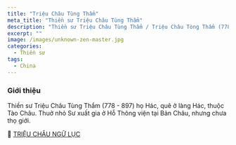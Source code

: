 ```yaml
---
title: "Triệu Châu Tùng Thẩm"
meta_title: "Thiền sư Triệu Châu Tùng Thẩm"
description: "Thiền sư Triệu Châu Tùng Thẩm / Triệu Châu Tòng Thẩm (778 - 897)"
excerpt: ""
image: /images/unknown-zen-master.jpg
categories:
  - Thiền sư
tags:
  - China
---
```


### Giới thiệu

Thiền sư Triệu Châu Tùng Thẩm (778 - 897) họ Hác, quê ở làng Hác, thuộc Tào Châu.
Thuở nhỏ Sư xuất gia ở Hỗ Thông viện tại Bản Châu, nhưng chưa thọ giới.

📖 <a href="https://thuvienhoasen.org/a18386/trieu-chau-ngu-luc" target="_blank">TRIỆU CHÂU NGỮ LỤC</a>

